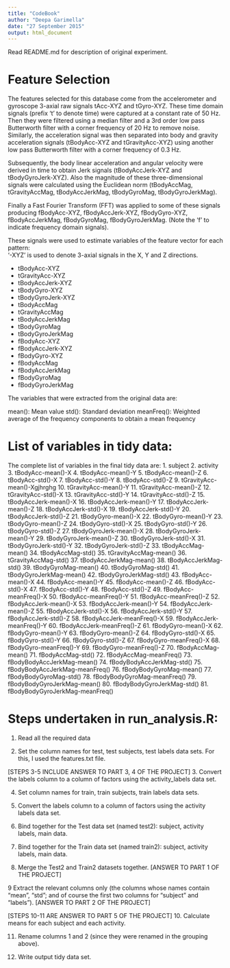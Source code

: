 ```yaml
---
title: "CodeBook"
author: "Deepa Garimella"
date: "27 September 2015"
output: html_document
---
```



Read README.md for description of original experiment.

Feature Selection 
=================

The features selected for this database come from the accelerometer and gyroscope 3-axial raw signals tAcc-XYZ and tGyro-XYZ. These time domain signals (prefix 't' to denote time) were captured at a constant rate of 50 Hz. Then they were filtered using a median filter and a 3rd order low pass Butterworth filter with a corner frequency of 20 Hz to remove noise. Similarly, the acceleration signal was then separated into body and gravity acceleration signals (tBodyAcc-XYZ and tGravityAcc-XYZ) using another low pass Butterworth filter with a corner frequency of 0.3 Hz. 

Subsequently, the body linear acceleration and angular velocity were derived in time to obtain Jerk signals (tBodyAccJerk-XYZ and tBodyGyroJerk-XYZ). Also the magnitude of these three-dimensional signals were calculated using the Euclidean norm (tBodyAccMag, tGravityAccMag, tBodyAccJerkMag, tBodyGyroMag, tBodyGyroJerkMag). 

Finally a Fast Fourier Transform (FFT) was applied to some of these signals producing fBodyAcc-XYZ, fBodyAccJerk-XYZ, fBodyGyro-XYZ, fBodyAccJerkMag, fBodyGyroMag, fBodyGyroJerkMag. (Note the 'f' to indicate frequency domain signals). 

These signals were used to estimate variables of the feature vector for each pattern:  
'-XYZ' is used to denote 3-axial signals in the X, Y and Z directions.

- tBodyAcc-XYZ
- tGravityAcc-XYZ
- tBodyAccJerk-XYZ
- tBodyGyro-XYZ
- tBodyGyroJerk-XYZ
- tBodyAccMag
- tGravityAccMag
- tBodyAccJerkMag
- tBodyGyroMag
- tBodyGyroJerkMag
- fBodyAcc-XYZ
- fBodyAccJerk-XYZ
- fBodyGyro-XYZ
- fBodyAccMag
- fBodyAccJerkMag
- fBodyGyroMag
- fBodyGyroJerkMag

The variables that were extracted from the original data are: 

mean(): Mean value
std(): Standard deviation
meanFreq(): Weighted average of the frequency components to obtain a mean frequency

List of variables in tidy data:
===============================

The complete list of variables in the final tidy data are:
1. subject
2. activity
3. tBodyAcc-mean()-X
4. tBodyAcc-mean()-Y
5. tBodyAcc-mean()-Z
6. tBodyAcc-std()-X
7. tBodyAcc-std()-Y
8. tBodyAcc-std()-Z
9. tGravityAcc-mean()-Xgjhrghg
10. tGravityAcc-mean()-Y
11. tGravityAcc-mean()-Z
12. tGravityAcc-std()-X
13. tGravityAcc-std()-Y
14. tGravityAcc-std()-Z
15. tBodyAccJerk-mean()-X
16. tBodyAccJerk-mean()-Y
17. tBodyAccJerk-mean()-Z
18. tBodyAccJerk-std()-X
19. tBodyAccJerk-std()-Y
20. tBodyAccJerk-std()-Z
21. tBodyGyro-mean()-X
22. tBodyGyro-mean()-Y
23. tBodyGyro-mean()-Z
24. tBodyGyro-std()-X
25. tBodyGyro-std()-Y
26. tBodyGyro-std()-Z
27. tBodyGyroJerk-mean()-X
28. tBodyGyroJerk-mean()-Y
29. tBodyGyroJerk-mean()-Z
30. tBodyGyroJerk-std()-X
31. tBodyGyroJerk-std()-Y
32. tBodyGyroJerk-std()-Z
33. tBodyAccMag-mean()
34. tBodyAccMag-std()
35. tGravityAccMag-mean()
36. tGravityAccMag-std()
37. tBodyAccJerkMag-mean()
38. tBodyAccJerkMag-std()
39. tBodyGyroMag-mean()
40. tBodyGyroMag-std()
41. tBodyGyroJerkMag-mean()
42. tBodyGyroJerkMag-std()
43. fBodyAcc-mean()-X
44. fBodyAcc-mean()-Y
45. fBodyAcc-mean()-Z
46. fBodyAcc-std()-X
47. fBodyAcc-std()-Y
48. fBodyAcc-std()-Z
49. fBodyAcc-meanFreq()-X
50. fBodyAcc-meanFreq()-Y
51. fBodyAcc-meanFreq()-Z
52. fBodyAccJerk-mean()-X
53. fBodyAccJerk-mean()-Y
54. fBodyAccJerk-mean()-Z
55. fBodyAccJerk-std()-X
56. fBodyAccJerk-std()-Y
57. fBodyAccJerk-std()-Z
58. fBodyAccJerk-meanFreq()-X
59. fBodyAccJerk-meanFreq()-Y
60. fBodyAccJerk-meanFreq()-Z
61. fBodyGyro-mean()-X
62. fBodyGyro-mean()-Y
63. fBodyGyro-mean()-Z
64. fBodyGyro-std()-X
65. fBodyGyro-std()-Y
66. fBodyGyro-std()-Z
67. fBodyGyro-meanFreq()-X
68. fBodyGyro-meanFreq()-Y
69. fBodyGyro-meanFreq()-Z
70. fBodyAccMag-mean()
71. fBodyAccMag-std()
72. fBodyAccMag-meanFreq()
73. fBodyBodyAccJerkMag-mean()
74. fBodyBodyAccJerkMag-std()
75. fBodyBodyAccJerkMag-meanFreq()
76. fBodyBodyGyroMag-mean()
77. fBodyBodyGyroMag-std()
78. fBodyBodyGyroMag-meanFreq()
79. fBodyBodyGyroJerkMag-mean()
80. fBodyBodyGyroJerkMag-std()
81. fBodyBodyGyroJerkMag-meanFreq()


Steps undertaken in run_analysis.R:
====================================

1. Read all the required data

2. Set the column names for test, test subjects, test labels data sets. For this, I used the features.txt file.

[STEPS 3-5 INCLUDE ANSWER TO PART 3, 4 OF THE PROJECT]
3. Convert the labels column to a column of factors using the activity_labels data set.

4. Set column names for train, train subjects, train labels data sets.

5. Convert the labels column to a column of factors using the activity labels data set.

6. Bind together for the Test data set (named test2): subject, activity labels, main data.

7. Bind together for the Train data set (named train2): subject, activity labels, main data.

8. Merge the Test2 and Train2 datasets together. [ANSWER TO PART 1 OF THE PROJECT]

9 Extract the relevant columns only (the columns whose names contain "mean", "std"; and of course the first two columns for "subject" and "labels"). [ANSWER TO PART 2 OF THE PROJECT]

[STEPS 10-11 ARE ANSWER TO PART 5 OF THE PROJECT]
10. Calculate means for each subject and each activity.

11. Rename columns 1 and 2 (since they were renamed in the grouping above).

12. Write output tidy data set.